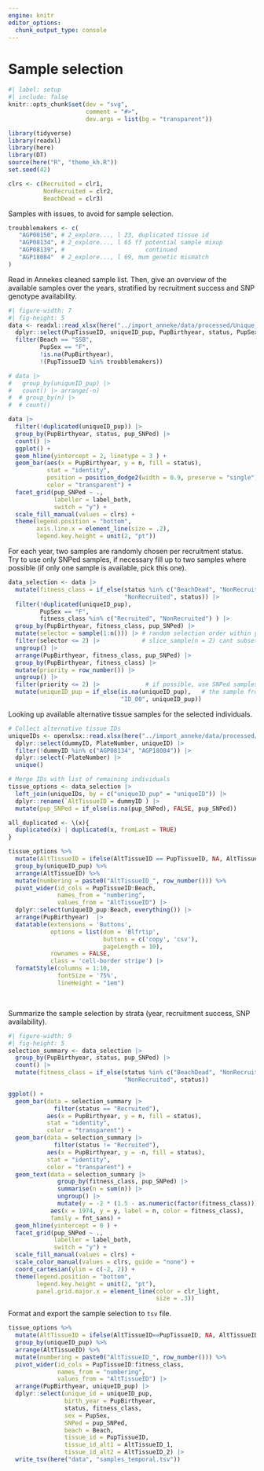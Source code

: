```yaml
---
engine: knitr
editor_options: 
  chunk_output_type: console
---
```


# Sample selection

```r
#| label: setup
#| include: false
knitr::opts_chunk$set(dev = "svg",
                      comment = "#>",
                      dev.args = list(bg = "transparent"))

library(tidyverse)
library(readxl)
library(here)
library(DT)
source(here("R", "theme_kh.R"))
set.seed(42)

clrs <- c(Recruited = clr1,
          NonRecruited = clr2,
          BeachDead = clr3)
```

Samples with issues, to avoid for sample selection.

```r
troubblemakers <- c(
   "AGP00150", # 2_explore..., l 23, duplicated tissue id
   "AGP08134", # 2_explore..., l 65 ff potential sample mixup
   "AGP08139", #                       continued
   "AGP18084"  # 2_explore..., l 69, mum genetic mismatch
)
```


Read in Annekes cleaned sample list.
Then, give an overview of the available samples over the years, stratified by recruitment success and SNP genotype availability.

```r
#| figure-width: 7
#| fig-height: 5
data <- readxl::read_xlsx(here("../import_anneke/data/processed/Unique_filtered_dataset_2022.xlsx")) |> 
  dplyr::select(PupTissueID, uniqueID_pup, PupBirthyear, status, PupSex, pup_SNPed, Beach) |> 
  filter(Beach == "SSB",
         PupSex == "F",
         !is.na(PupBirthyear),
         !(PupTissueID %in% troubblemakers))

# data |> 
#   group_by(uniqueID_pup) |> 
#   count() |> arrange(-n) 
#  # group_by(n) |>
#  # count()

data |> 
  filter(!duplicated(uniqueID_pup)) |> 
  group_by(PupBirthyear, status, pup_SNPed) |> 
  count() |> 
  ggplot() +
  geom_hline(yintercept = 2, linetype = 3 ) +
  geom_bar(aes(x = PupBirthyear, y = n, fill = status),
           stat = "identity",
           position = position_dodge2(width = 0.9, preserve = "single"),
           color = "transparent") +
  facet_grid(pup_SNPed ~ .,
             labeller = label_both,
             switch = "y") +
  scale_fill_manual(values = clrs) +
  theme(legend.position = "bottom",
        axis.line.x = element_line(size = .2),
        legend.key.height = unit(2, "pt"))
```

For each year, two samples are randomly chosen per recruitment status.
Try to use only SNPed samples, if necessary  fill up to two samples where possible (if only one sample is available, pick this one).

```r
data_selection <- data |> 
  mutate(fitness_class = if_else(status %in% c("BeachDead", "NonRecruited"),
                                 "NonRecruited", status)) |> 
  filter(!duplicated(uniqueID_pup),
         PupSex == "F",
         fitness_class %in% c("Recruited", "NonRecruited") ) |> 
  group_by(PupBirthyear, fitness_class, pup_SNPed) |> 
  mutate(selector = sample(1:n())) |> # random selection order within year x fitness_class
  filter(selector <= 2) |>            # slice_sample(n = 2) cant subset for years with only one sample 
  ungroup() |> 
  arrange(PupBirthyear, fitness_class, pup_SNPed) |> 
  group_by(PupBirthyear, fitness_class) |> 
  mutate(priority = row_number()) |>
  ungroup() |> 
  filter(priority <= 2) |>             # if possible, use SNPed samples, fill up if necessary
  mutate(uniqueID_pup = if_else(is.na(uniqueID_pup),   # the sample from 1977 is IDed as <NA>
                                "ID_00", uniqueID_pup))                     # change to ID_00
```

Looking up available alternative tissue samples for the selected individuals.

```r
# Collect alternative tissue IDs
uniqueIDs <- openxlsx::read.xlsx(here("../import_anneke/data/processed/all_msat_genotypes_uniqueID.xlsx")) %>%
  dplyr::select(dummyID, PlateNumber, uniqueID) |> 
  filter(!dummyID %in% c("AGP08134", "AGP18084")) |>
  dplyr::select(-PlateNumber) |> 
  unique()

# Merge IDs with list of remaining individuals
tissue_options <- data_selection |> 
  left_join(uniqueIDs, by = c("uniqueID_pup" = "uniqueID")) |> 
  dplyr::rename(`AltTissueID`= dummyID ) |> 
  mutate(pup_SNPed = if_else(is.na(pup_SNPed), FALSE, pup_SNPed))

all_duplicated <- \(x){
  duplicated(x) | duplicated(x, fromLast = TRUE)
}

tissue_options %>%
  mutate(AltTissueID = ifelse(AltTissueID == PupTissueID, NA, AltTissueID)) %>%
  group_by(uniqueID_pup) %>%
  arrange(AltTissueID) %>%
  mutate(numbering = paste0("AltTissueID_", row_number())) %>%
  pivot_wider(id_cols = PupTissueID:Beach,
              names_from = "numbering",
              values_from = "AltTissueID") |> 
  dplyr::select(uniqueID_pup:Beach, everything()) |> 
  arrange(PupBirthyear)  |> 
  datatable(extensions = 'Buttons',
            options = list(dom = 'Blfrtip',
                           buttons = c('copy', 'csv'),
                           pageLength = 10), 
            rownames = FALSE, 
            class = 'cell-border stripe') |>  
  formatStyle(columns = 1:10,
              fontSize = '75%',
              lineHeight = "1em")
```
<br>

Summarize the sample selection by strata (year, recruitment success, SNP availability).

```r
#| figure-width: 9
#| fig-height: 5
selection_summary <- data_selection |> 
  group_by(PupBirthyear, status, pup_SNPed) |> 
  count() |> 
  mutate(fitness_class = if_else(status %in% c("BeachDead", "NonRecruited"),
                                 "NonRecruited", status))

ggplot() +
  geom_bar(data = selection_summary |> 
             filter(status == "Recruited"),
           aes(x = PupBirthyear, y = n, fill = status),
           stat = "identity",
           color = "transparent") +
  geom_bar(data = selection_summary |> 
             filter(status != "Recruited"),
           aes(x = PupBirthyear, y = -n, fill = status),
           stat = "identity",
           color = "transparent") +
  geom_text(data = selection_summary |>
              group_by(fitness_class, pup_SNPed) |> 
              summarise(n = sum(n)) |> 
              ungroup() |> 
              mutate(y = -2 * (1.5 - as.numeric(factor(fitness_class)))) ,
            aes(x = 1974, y = y, label = n, color = fitness_class),
            family = fnt_sans) +
  geom_hline(yintercept = 0 ) +
  facet_grid(pup_SNPed ~ ., 
             labeller = label_both,
             switch = "y") +
  scale_fill_manual(values = clrs) +
  scale_color_manual(values = clrs, guide = "none") +
  coord_cartesian(ylim = c(-2, 2)) +
  theme(legend.position = "bottom",
        legend.key.height = unit(2, "pt"),
        panel.grid.major.x = element_line(color = clr_light,
                                          size = .3))
```

Format and export the sample selection to `tsv` file.

```r
tissue_options %>%
  mutate(AltTissueID = ifelse(AltTissueID==PupTissueID, NA, AltTissueID)) %>%
  group_by(uniqueID_pup) %>%
  arrange(AltTissueID) %>%
  mutate(numbering = paste0("AltTissueID_", row_number())) %>%
  pivot_wider(id_cols = PupTissueID:fitness_class,
              names_from = "numbering",
              values_from = "AltTissueID") |> 
  arrange(PupBirthyear, uniqueID_pup) |> 
  dplyr::select(unique_id = uniqueID_pup,
                birth_year = PupBirthyear,
                status, fitness_class,
                sex = PupSex,
                SNPed = pup_SNPed,
                beach = Beach,
                tissue_id = PupTissueID,
                tissue_id_alt1 = AltTissueID_1,
                tissue_id_alt2 = AltTissueID_2) |> 
  write_tsv(here("data", "samples_temporal.tsv"))
```


